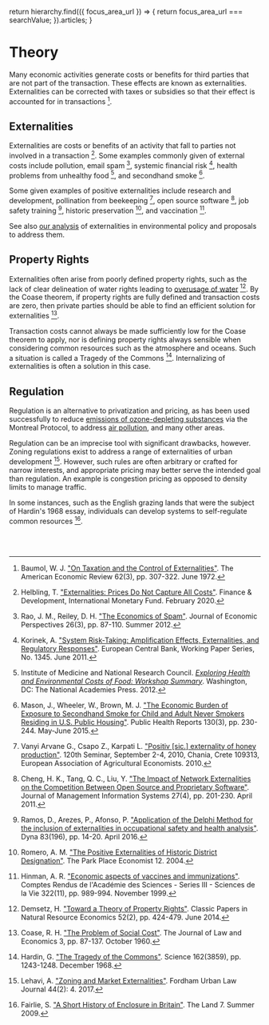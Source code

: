 

  return hierarchy.find(({ focus_area_url }) => {
    return focus_area_url === searchValue;
  }).articles;
}

<FocusAreaNavbar site={site} focusAreas={hierarchy} />
<ArticleNavbar 
  site={site} 
  focusAreas={hierarchy} 
  articles={findChildren(searchValue)} 
  focusAreaUrl={props.focusAreaUrl} 
/>

<div className={`${site}-background-gradient`}>

# Theory
Many economic activities generate costs or benefits for third parties that are not part of the transaction. These effects are known as externalities. Externalities can be corrected with taxes or subsidies so that their effect is accounted for in transactions [^{"Baumol1972"}].

[^{"Baumol1972"}]: Baumol, W. J. ["On Taxation and the Control of Externalities"](https://www.jstor.org/stable/1803378). The American Economic Review 62(3), pp. 307-322. June 1972.

## Externalities
Externalities are costs or benefits of an activity that fall to parties not involved in a transaction [^{"Helbling2020"}]. Some examples commonly given of external costs include pollution, email spam [^{"rao2012"}], systemic financial risk [^{"korinek2011"}], health problems from unhealthy food [^{"instofmedr2012"}], and secondhand smoke [^{"masonwheeler2015}].

[^{"Helbling2020"}]: Helbling, T. ["Externalities: Prices Do Not Capture All Costs"](https://www.imf.org/external/pubs/ft/fandd/basics/external.htm). Finance & Development, International Monetary Fund. February 2020.

[^{"rao2012"}]: Rao, J. M., Reiley, D. H. ["The Economics of Spam"](https://www.aeaweb.org/articles?id=10.1257/jep.26.3.87). Journal of Economic Perspectives 26(3), pp. 87-110. Summer 2012.

[^{"korinek2011"}]: Korinek, A. ["System Risk-Taking: Amplification Effects, Externalities, and Regulatory Responses"](https://ideas.repec.org/p/ecb/ecbwps/20111345.html). European Central Bank, Working Paper Series, No. 1345. June 2011.

[^{"instofmedr2012"}]: Institute of Medicine and National Research Council. [*Exploring Health and Environmental Costs of Food: Workshop Summary*](https://www.nap.edu/catalog/13521/exploring-health-and-environmental-costs-of-food-workshop-summary). Washington, DC: The National Academies Press. 2012.

[^{"masonwheeler2015}]: Mason, J., Wheeler, W., Brown, M. J. ["The Economic Burden of Exposure to Secondhand Smoke for Child and Adult Never Smokers Residing in U.S. Public Housing"](https://www.ncbi.nlm.nih.gov/pmc/articles/PMC4388221/). Public Health Reports 130(3), pp. 230-244. May-June 2015.

Some given examples of positive externalities include research and development, pollination from beekeeping [^{"vanyicsapo2010"}], open source software [^{"ChengTangLiu2011"}], job safety training [^{"ramosafonso2016"}], historic preservation [^{"romeroeconomist2004"}], and vaccination [^{"hinmansciencesdelavie1999"}].

[^{"vanyicsapo2010"}]: Vanyi Arvane G., Csapo Z., Karpati L. ["Positiv [sic.] externality of honey production"](https://ideas.repec.org/p/ags/eaa120/109313.html). 120th Seminar, September 2-4, 2010, Chania, Crete 109313, European Association of Agricultural Economists. 2010.

[^{"ChengTangLiu2011"}]: Cheng, H. K., Tang, Q. C., Liu, Y. ["The Impact of Network Externalities on the Competition Between Open Source and Proprietary Software"](https://www.researchgate.net/publication/220591121_The_Impact_of_Network_Externalities_on_the_Competition_Between_Open_Source_and_Proprietary_Software). Journal of Management Information Systems 27(4), pp. 201-230. April 2011.

[^{"ramosafonso2016"}]: Ramos, D., Arezes, P., Afonso, P. ["Application of the Delphi Method for the inclusion of externalities in occupational safety and health analysis"](https://www.redalyc.org/journal/496/49645153002/html/). Dyna 83(196), pp. 14-20. April 2016.

[^{"romeroeconomist2004"}]: Romero, A. M. ["The Positive Externalities of Historic District Designation"](https://digitalcommons.iwu.edu/parkplace/vol12/iss1/16/). The Park Place Economist 12. 2004.

[^{"hinmansciencesdelavie1999"}]: Hinman, A. R. ["Economic aspects of vaccines and immunizations"](https://www.sciencedirect.com/science/article/abs/pii/S076444690087198X). Comptes Rendus de l'Académie des Sciences - Series III - Sciences de la Vie 322(11), pp. 989-994. November 1999.

See also [our analysis](http://urbancruiseship.org/solution/internalization/costs_examples) of externalities in environmental policy and proposals to address them.

## Property Rights
Externalities often arise from poorly defined property rights, such as the lack of clear delineation of water rights leading to [overusage of water](http://urbancruiseship.org/solution/foodwater/water_usage) [^{"demsetzhnaturalecon2014"}]. By the Coase theorem, if property rights are fully defined and transaction costs are zero, then private parties should be able to find an efficient solution for externalities [^{"coaserh1960"}].

[^{"demsetzhnaturalecon2014"}]: Demsetz, H. ["Toward a Theory of Property Rights"](https://www.aeaweb.org/articles?id=10.1257/jel.52.2.424). Classic Papers in Natural Resource Economics 52(2), pp. 424-479. June 2014.

[^{"coaserh1960"}]: Coase, R. H. ["The Problem of Social Cost"](https://www.journals.uchicago.edu/doi/10.1086/466560). The Journal of Law and Economics 3, pp. 87-137. October 1960.

Transaction costs cannot always be made sufficiently low for the Coase theorem to apply, nor is defining property rights always sensible when considering common resources such as the atmosphere and oceans. Such a situation is called a Tragedy of the Commons [^{"harding1968"}]. Internalizing of externalities is often a solution in this case.

[^{"harding1968"}]: Hardin, G. ["The Tragedy of the Commons"](https://science.sciencemag.org/content/162/3859/1243/tab-article-info). Science 162(3859), pp. 1243-1248. December 1968.

## Regulation
Regulation is an alternative to privatization and pricing, as has been used successfully to reduce [emissions of ozone-depleting substances](http://urbancruiseship.org/solution/habitat/ozone_socio) via the Montreal Protocol, to address [air pollution](http://urbancruiseship.org/solution/habitat/air_pollution_socio), and many other areas.

Regulation can be an imprecise tool with significant drawbacks, however. Zoning regulations exist to address a range of externalities of urban development [^{"lehavilawjournal2017"}]. However, such rules are often arbitrary or crafted for narrow interests, and appropriate pricing may better serve the intended goal than regulation. An example is congestion pricing as opposed to density limits to manage traffic.

[^{"lehavilawjournal2017"}]: Lehavi, A. ["Zoning and Market Externalities"](https://heinonline.org/HOL/LandingPage?handle=hein.journals/frdurb44&div=17&id=&page=). Fordham Urban Law Journal 44(2): 4. 2017.

In some instances, such as the English grazing lands that were the subject of Hardin's 1968 essay, individuals can develop systems to self-regulate common resources [^{"fairlielandofsummer2009"}].

[^{"fairlielandofsummer2009"}]: Fairlie, S. ["A Short History of Enclosure in Britain"](https://www.thelandmagazine.org.uk/articles/short-history-enclosure-britain). The Land 7. Summer 2009.

<br></br>
</div>